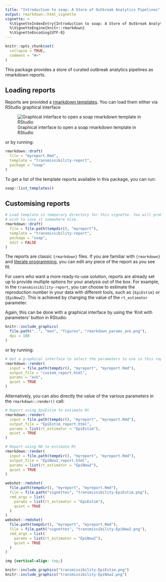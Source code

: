 ```yaml
---
title: "Introduction to soap: A Store of Outbreak Analytics Pipelines"
output: rmarkdown::html_vignette
vignette: >
  %\VignetteIndexEntry{Introduction to soap: A Store of Outbreak Analytics Pipelines}
  %\VignetteEngine{knitr::rmarkdown}
  %\VignetteEncoding{UTF-8}
---
```


```r
knitr::opts_chunk$set(
  collapse = TRUE,
  comment = "#>"
)
```

This package provides a store of curated outbreak analytics pipelines as 
rmarkdown reports.

## Loading reports

Reports are provided a [rmarkdown templates](https://rstudio.github.io/rstudio-extensions/rmarkdown_templates.html). You can load them either via RStudio graphical interface

![Graphical interface to open a soap rmarkdown template in RStudio](../man/figures/template_rstudio.png)

or by running:

```r
rmarkdown::draft(
  file = "myreport.Rmd",
  template = "transmissibility-report",
  package = "soap"
)
```

To get a list of the template reports available in this package, you can run:

```r
soap::list_templates()
```

## Customising reports

```r
# Load template in temporary directory for this vignette. You will probably
# wish to save it somewhere else.
rmarkdown::draft(
  file = file.path(tempdir(), "myreport"),
  template = "transmissibility-report",
  package = "soap",
  edit = FALSE
)
```

The reports are classic `{rmarkdown}` files.
If you are familiar with `{rmarkdown}` and [literate programming](https://en.wikipedia.org/wiki/Literate_programming), you can edit any piece of the report as you see fit.

For users who want a more ready-to-use solution, reports are already set up to provide multiple options for your analysis out of the box. For example, in the `transmissibility-report`, you can choose to estimate the reproduction number in your data with different tools, such as `{EpiEstim}` or `{EpiNow2}`. This is achieved by changing the value of the `rt_estimator` parameter.

Again, this can be done with a graphical interface by using the 'Knit with parameters' button in RStudio:

```r
knitr::include_graphics(
  file.path("..", "man", "figures", "rmarkdown_params_ask.png"),
  dpi = 180
)
```

or by running:

```r
# Get a graphical interface to select the parameters to use in this report
rmarkdown::render(
  input = file.path(tempdir(), "myreport", "myreport.Rmd"),
  output_file = "custom_report.html",
  params = "ask",
  quiet = TRUE
)
```

Alternatively, you can also directly the value of the various parameters in the `rmarkdown::render()` call:

```r
# Report using EpiEstim to estimate Rt
rmarkdown::render(
  input = file.path(tempdir(), "myreport", "myreport.Rmd"),
  output_file = "EpiEstim_report.html",
  params = list(rt_estimator = "EpiEstim"),
  quiet = TRUE
)

# Report using R0 to estimate Rt
rmarkdown::render(
  input = file.path(tempdir(), "myreport", "myreport.Rmd"),
  output_file = "EpiNow2_report.html",
  params = list(rt_estimator = "EpiNow2"),
  quiet = TRUE
)
```

```r
webshot::rmdshot(
  file.path(tempdir(), "myreport", "myreport.Rmd"),
  file = file.path("vignettes", "transmissibility-EpiEstim.png"),
  rmd_args = list(
    params = list(rt_estimator = "EpiEstim"),
    quiet = TRUE
  )
)
webshot::rmdshot(
  file.path(tempdir(), "myreport", "myreport.Rmd"),
  file = file.path("vignettes", "transmissibility-EpiNow2.png"),
  rmd_args = list(
    params = list(rt_estimator = "EpiNow2"),
    quiet = TRUE
  )
)
```

```css
img {vertical-align: top;}
```

```r
knitr::include_graphics("transmissibility-EpiEstim.png")
knitr::include_graphics("transmissibility-EpiNow2.png")
```
